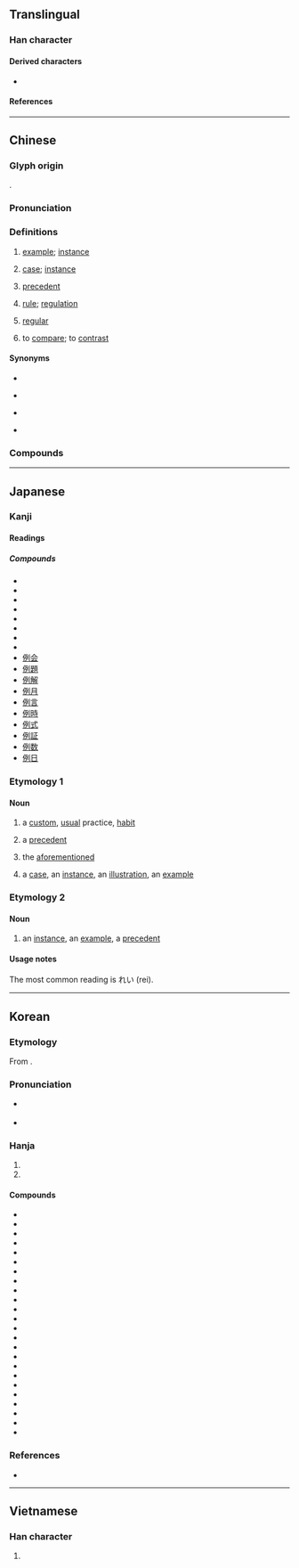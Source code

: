 {{character info}}
{{character info|0xf9b5}}
==Translingual==
{{stroke order|strokes=8}}

===Han character===
{{Han char|rn=9|rad=人|as=06|sn=8|four=22200|canj=OMNN|ids=⿰亻列}}

====Derived characters====
* {{l|mul|[[𠅜]], [[𣈙]], [[𡂲]], [[𥵘]]}}

====References====
{{Han ref|kx=0101.240|dkj=00587|dj=0215.050|hdz=10146.080|uh=4F8B}}
{{Han ref|uh=F9B5}}

----

==Chinese==
{{zh-forms}}

===Glyph origin===
{{Han etym}}
{{Han compound|人|alt1=亻|列|ls=psc|c1=s|c2=p}}.

===Pronunciation===
{{zh-pron
|m=lì
|m-s=ni4
|c=lai6
|c-t=lai5
|g=li5
|h=pfs=li;gd=li4
|j=li3
|mb=lī
|md=liê
|mn=xm,qz,jj,tw:lē/zz,zp:lī
|mn-t=li7
|w=3li
|x=li4
|mc=y
|oc=y
|ma=
|cat=n,a,v
}}

===Definitions===
{{zh-hanzi}}

# [[example]]; [[instance]]
#: {{zh-x|舉例|to give an '''example'''}}
#: {{zh-co|以 ^陳 先生 為{wéi} 例|to use the case of Mr. Chen as an '''example'''}}
# [[case]]; [[instance]]
#: {{zh-x|病例|medical case}}
#: {{zh-x|例 不 十，法 不 立|If there are fewer than ten cases, then a rule should not be established based on them.}}
# [[precedent]]
#: {{zh-x|先例|precedent}}
#: {{zh-x|破例|to grant an exception}}
# [[rule]]; [[regulation]]
#: {{zh-x|條例|regulation}}
# [[regular]]
#: {{zh-x|例會|regular meeting}}
# {{lb|zh|literary}} to [[compare]]; to [[contrast]]

====Synonyms====
* {{s|example}}
{{zh-syn-saurus|例子}}
* {{s|precedent}}
{{zh-syn-saurus|前例}}
* {{s|rule}}
{{zh-syn-saurus|規則}}
* {{s|to compare}}
{{zh-syn-saurus|進行比較}}

===Compounds===
{{zh-der|一例|下不為例|不成比例|例假|往例|年例|常例|例外|例如|常例錢|前例|事例|刊例|例行公事|例會|先例|則例|分例|恆例|姓名條例|慣例|惡例|例子|循例|例行|後不為例|律例|定例|俗例|例言|例假日|公例|實例|家例|古例|向例|契文舉例|例貢|例句|圖例|國際慣例|品例|例證|史無前例|反比例|例規|例監|判例|凡例|例題|按分比例|有例可援|破例|成例|比例尺|按例|案例|文例|病例|條例|格於成例|禁例|示例|法例|易例|正比例|打破慣例|發凡舉例|戰例|特例|照例話|攀例|沿例|照例|比例|援例|開先例|諸如此例|老例|罰例|舉例發凡|開例|釋例|變例|舉例|範例|通例|體例|違例|金石例|義例|配分比例|譜例|舊例|例年}}

{{zh-cat|Elementary}}

----

==Japanese==

===Kanji===
{{ja-kanji|grade=4|rs=人06}}

====Readings====
{{ja-readings
|goon=れ
|kanon=れい
|on=れつ
|kun=たと-える, たぐい-, ためし-
}}

=====Compounds=====
{{der-top3}}
* {{ja-r|例%外|れい%がい|[[exception]]}}
* {{ja-r|例%規|れい%き|}}
* {{ja-r|例%刻|れい%こく|}}
* {{ja-r|例%祭|れい%さい|}}
* {{ja-r|例%示|れい%じ|[[exemplification]]; [[exemplify]]}}
* {{ja-r|例%年|れい%ねん|[[average]]/[[usual]] [[year]]}}
* {{ja-r|例%文|れい%ぶん|[[sample]]/[[example]] [[sentence]]}}
* {{ja-r|例%話|れい%わ|[[illustration]], [[parable]]}}
* [[例会]]
* [[例題]]
* [[例解]]
* [[例月]]
* [[例言]]
* [[例時]]
* [[例式]]
* [[例証]]
* [[例数]]
* [[例日]]
{{der-bottom}}

===Etymology 1===
{{ja-kanjitab|れい|yomi=kanon}}

====Noun====
{{ja-noun|れい}}

# a [[custom]], [[usual]] practice, [[habit]]
#: {{synonyms|ja|慣例|tr=kanrei}}
#: {{ja-usex|'''例'''によって|'''れい''' に よって|as '''usual'''}}
#: {{ja-usex|'''例'''に無く|'''れい''' に なく|contrary to '''habit'''}}
#: {{ja-usex|メールで連%絡するのが'''例'''となっている。|メール で れん%らく する の が '''れい''' と なっている。|It has become '''customary practice''' to correspond by email.}}
# a [[precedent]]
#: {{ja-usex|'''例'''のない出%来%事|'''れい''' の ない で%き%ごと|an '''unprecedented''' incident}}
# the [[aforementioned]]
#: {{ja-usex|'''例'''の男|'''れい''' の おとこ|that man (who we were speaking about)}}
# a [[case]], an [[instance]], an [[illustration]], an [[example]]
#: {{synonyms|ja|一例|たとえ|tr1=ichirei|tr2=tatoe}}
#: {{ja-usex|'''例'''として|'''れい''' と して|for '''instance'''}}
#: {{ja-usex|'''例'''を示す|'''れい''' を しめす|give an '''example'''}}

===Etymology 2===
{{ja-kanjitab|ためし|yomi=k|alt=例し,様}}

====Noun====
{{ja-noun|ためし}}

# an [[instance]], an [[example]], a [[precedent]]
#: {{synonyms|ja|実例|先例|tr1=jitsurei|tr2=senrei}}
#: {{ja-usex|聞いた'''例'''がありません。|きいた '''ためし''' が ありません。|I have never heard of such a thing.}}

====Usage notes====
The most common reading is れい (rei).

----

==Korean==

===Etymology===
From {{der|ko|ltc|-}} {{ltc-l|例}}. {{hanja-hunmong|례〯|lyěy|書式#상35A}}

===Pronunciation===
* {{q|initial position}} {{ko-hanja-pron|예|l=y}}
* {{q|non-initial position}} {{ko-hanja-pron|례}}

===Hanja===
{{ko-hanja-search}}
{{ko-hanja|[[법식]]([[法式]])|례||예}}

# {{hanja form of|[[례]]/[[예]]|[[example]]}}
# {{hanja form of|[[례]]/[[예]]|[[rule]]; [[formalities]]; [[process]]}}

====Compounds====
{{der-top3|Compounds}}
* {{ko-l|전례|前例}}
* {{ko-l|선례|先例}}
* {{ko-l|관례|慣例}}
* {{ko-l|차례|次例}}
* {{ko-l|사례|事例}}
* {{ko-l|유례|類例}}
* {{ko-l|조례|條例}}
* {{ko-l|예외|例外}}
* {{ko-l|예년|例年}}
* {{ko-l|비례|比例}}
* {{ko-l|연례|年例}}
* {{ko-l|예규|例規}}
* {{ko-l|범례|凡例}}
* {{ko-l|판례|判例}}
* {{ko-l|예시|例示}}
* {{ko-l|실례|實例}}
* {{ko-l|특례|特例}}
* {{ko-l|예문|例文}}
* {{ko-l|예제|例題}}
* {{ko-l|범례|範例}}
* {{ko-l|용례|用例}}
* {{ko-l|이례|異例}}
* {{ko-l|예화|例話}}
* {{ko-l|일례|一例}}
{{der-bottom}}

===References===
* {{R:hanjadoc|271}}

----

==Vietnamese==

===Han character===
{{vi-readings|reading=lệ|rs=人06}}

# {{rfdef|vi|sort=人06}}